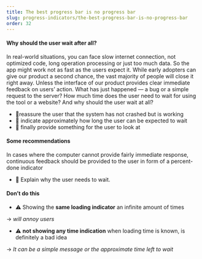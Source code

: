 ```yaml
---
title: The best progress bar is no progress bar
slug: progress-indicators/the-best-progress-bar-is-no-progress-bar
order: 32
---
```


<Article
    first="Progress indicators: a useful guide"
    second="The best progress bar is no progress bar"
    introduction="Users do have high expectations on digital interfaces. This is especially true with a huge variate of excellent iOS apps, macOS tools, and well-crafted websites. People have a certain quality bar. By default, users expect a fast reaction from the digital products they’re working with."
>

#### Why should the user wait after all?

In real-world situations, you can face slow internet connection, not optimized code, long operation processing or just too much data. So the app might work not as fast as the users expect it.
While early adopters can give our product a second chance, the vast majority of people will close it right away.
Unless the interface of our product provides clear immediate feedback on users’ action.
What has just happened — a bug or a simple request to the server?
How much time does the user need to wait for using the tool or a website? And why should the user wait at all?

- 🌿reassure the user that the system has not crashed but is working
- 🌿 indicate approximately how long the user can be expected to wait
- 🌿 finally provide something for the user to look at

#### Some recommendations

In cases where the computer cannot provide fairly immediate response, continuous feedback should be provided to the user in form of a percent-done indicator

- 🌿 Explain why the user needs to wait.

#### Don’t do this

- ⚠️ Showing the **same loading indicator** an infinite amount of times

→ _will annoy users_

- ⚠️ **not showing any time indication** when loading time is known, is definitely a bad idea

→ _It can be a simple message or the approximate time left to wait_

</Article>
